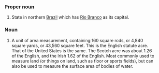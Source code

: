 ===Proper noun===
#State in northern [[Brazil]] which has [[Rio Branco]] as its capital.

===Noun===
#A unit of area measurement, containing 160 square rods, or 4,840 square yards, or 43,560 square feet. This is the English statute acre. That of the United States is the same. The  Scotch acre was about 1.26 of the English, and the Irish  1.62 of the English. Most commonly used to measure land (or things on land, such as floor or sports fields), but can also be used to measure the surface area of bodies of water.